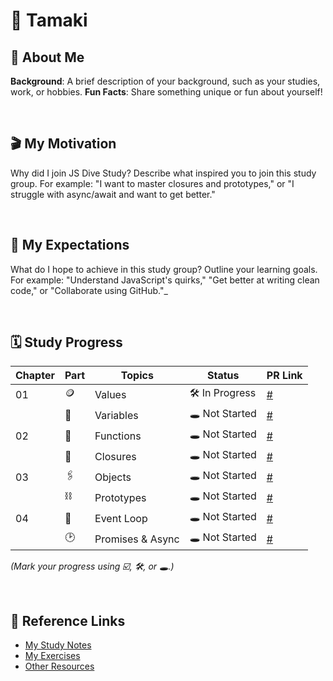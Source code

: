 # 👻 Tamaki

## 📎 About Me

**Background**: A brief description of your background, such as your studies, work, or hobbies.
**Fun Facts**: Share something unique or fun about yourself!

<br />

## 🎬 My Motivation

Why did I join JS Dive Study?
Describe what inspired you to join this study group. For example: "I want to master closures and prototypes," or "I struggle with async/await and want to get better."

  <br />

## 🔭 My Expectations

What do I hope to achieve in this study group?
Outline your learning goals. For example: "Understand JavaScript's quirks," "Get better at writing clean code," or "Collaborate using GitHub."_

<br />

## 🗓️ Study Progress

| **Chapter** | **Part** | **Topics**       | **Status**     | **PR Link** |
| ----------- | -------- | ---------------- | -------------- | ----------- |
| 01          | 🪙       | Values           | 🛠️ In Progress | [#]()       |
|             | 🫙       | Variables        | 🕳️ Not Started | [#]()       |
| 02          | 📐       | Functions        | 🕳️ Not Started | [#]()       |
|             | 🫧       | Closures         | 🕳️ Not Started | [#]()       |
| 03          | 🖇️       | Objects          | 🕳️ Not Started | [#]()       |
|             | ⛓️       | Prototypes       | 🕳️ Not Started | [#]()       |
| 04          | 🛞       | Event Loop       | 🕳️ Not Started | [#]()       |
|             | 🕑       | Promises & Async | 🕳️ Not Started | [#]()       |

_(Mark your progress using ☑️, 🛠️, or 🕳️.)_

<br />

## 🐚 Reference Links

- [My Study Notes](#)
- [My Exercises](#)
- [Other Resources](#)

<br />